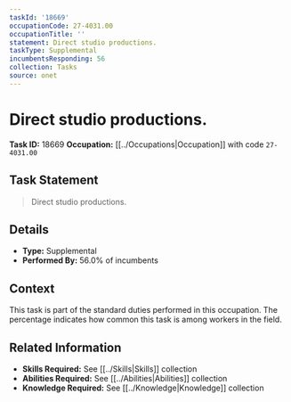 ```yaml
---
taskId: '18669'
occupationCode: 27-4031.00
occupationTitle: ''
statement: Direct studio productions.
taskType: Supplemental
incumbentsResponding: 56
collection: Tasks
source: onet
---
```

# Direct studio productions.

**Task ID:** 18669
**Occupation:** [[../Occupations|Occupation]] with code `27-4031.00`

## Task Statement

> Direct studio productions.

## Details

- **Type:** Supplemental
- **Performed By:** 56.0% of incumbents

## Context

This task is part of the standard duties performed in this occupation. The percentage indicates how common this task is among workers in the field.

## Related Information

- **Skills Required:** See [[../Skills|Skills]] collection
- **Abilities Required:** See [[../Abilities|Abilities]] collection
- **Knowledge Required:** See [[../Knowledge|Knowledge]] collection

